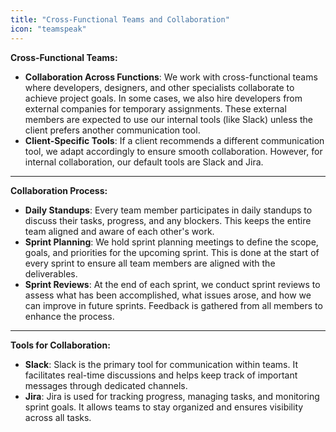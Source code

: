 ```yaml
---
title: "Cross-Functional Teams and Collaboration"
icon: "teamspeak"
---
```


**Cross-Functional Teams:**

- **Collaboration Across Functions**: We work with cross-functional teams where developers, designers, and other specialists collaborate to achieve project goals. In some cases, we also hire developers from external companies for temporary assignments. These external members are expected to use our internal tools (like Slack) unless the client prefers another communication tool.
- **Client-Specific Tools**: If a client recommends a different communication tool, we adapt accordingly to ensure smooth collaboration. However, for internal collaboration, our default tools are Slack and Jira.

---

**Collaboration Process:**

- **Daily Standups**: Every team member participates in daily standups to discuss their tasks, progress, and any blockers. This keeps the entire team aligned and aware of each other's work.
- **Sprint Planning**: We hold sprint planning meetings to define the scope, goals, and priorities for the upcoming sprint. This is done at the start of every sprint to ensure all team members are aligned with the deliverables.
- **Sprint Reviews**: At the end of each sprint, we conduct sprint reviews to assess what has been accomplished, what issues arose, and how we can improve in future sprints. Feedback is gathered from all members to enhance the process.

---

**Tools for Collaboration:**

- **Slack**: Slack is the primary tool for communication within teams. It facilitates real-time discussions and helps keep track of important messages through dedicated channels.
- **Jira**: Jira is used for tracking progress, managing tasks, and monitoring sprint goals. It allows teams to stay organized and ensures visibility across all tasks.

